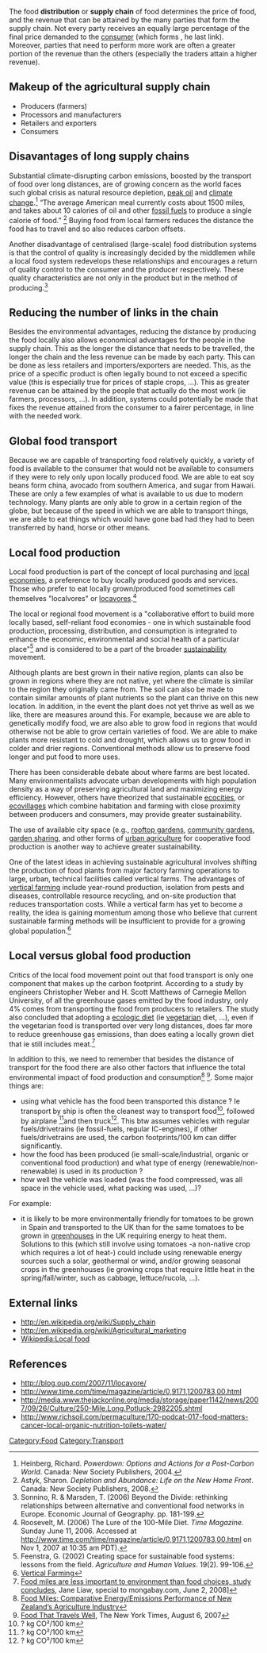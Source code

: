 {{copyedit|Needs editing for clarity & grammar checking, and checking for accuracy|Oct 2013}}

The food '''distribution''' or '''supply chain''' of food determines the price of food, and the revenue that can be attained by the many parties that form the supply chain. Not every party receives an equally large percentage of the final price demanded to the [[consumer]] (which forms , he last link). Moreover, parties that need to perform more work are often a greater portion of the revenue than the others (especially the traders attain a higher revenue).

==Makeup of the agricultural supply chain==
* Producers (farmers)
* Processors and manufacturers
* Retailers and exporters
* Consumers
<!-- where do the Wholesalers fit ?-->

==Disavantages of long supply chains==
Substantial climate-disrupting carbon emissions{{w|carbon emissions}}, boosted by the transport of food over long distances, are of growing concern as the world faces such global crisis{{w|global crisis}} as natural resource depletion, [[peak oil]] and [[climate change]].<ref>Heinberg, Richard. ''Powerdown: Options and Actions for a Post-Carbon World''. Canada: New Society Publishers, 2004.</ref> “The average American meal currently costs about 1500 miles, and takes about 10 calories{{w|calorie}} of oil and other [[fossil fuels]] to produce a single calorie of food.” <ref name="Astyk, Sharon 2008">Astyk, Sharon. ''Depletion and Abundance: Life on the New Home Front''. Canada: New Society Publishers, 2008.</ref> Buying food from local farmers reduces the distance the food has to travel and so also reduces carbon offsets.

Another disadvantage of centralised (large-scale) food distribution systems is that the control of quality is increasingly decided by the middlemen while a local food system redevelops these relationships and encourages a return of quality control to the consumer and the producer respectively. These quality characteristics are not only in the product but in the method of producing.<ref>Sonnino, R. & Marsden, T. (2006) Beyond the Divide: rethinking relationships between alternative and conventional food networks in Europe. Economic Journal of Geography. pp. 181-199.</ref>

==Reducing the number of links in the chain==

Besides the environmental advantages, reducing the distance by producing the food locally also allows economical advantages for the people in the supply chain. This as the longer the distance that needs to be travelled, the longer the chain and the less revenue can be made by each party. This can be done as less retailers and importers/exporters are needed. This, as the price of a specific product is often legally bound to not exceed a specific value (this is especially true for prices of staple crops, ...). This as greater revenue can be attained by the people that actually do the most work (ie farmers, processors, ...). In addition, systems could potentially be made that fixes the revenue attained from the consumer to a fairer percentage, in line with the needed work.

==Global food transport==
{{Main|Food miles}}
Because we are capable of transporting food relatively quickly, a variety of food is available to the consumer that would not be available to consumers if they were to rely only upon locally produced food. We are able to eat soy beans form china, avocado from southern America, and sugar from Hawaii. These are only a few examples of what is available to us due to modern technology. Many plants are only able to grow in a certain region of the globe, but because of the speed in which we are able to transport things, we are able to eat things which would have gone bad had they had to been transferred by hand, horse or other means.

==Local food production==
{{Main|Small scale agriculture}}
{{Main|Community Supported Agriculture}}
Local food production is part of the concept of local purchasing{{w|local purchasing}} and [[Community-based economics| local economies]]{{w|Community-based economics}}, a preference to buy locally produced goods and services. Those who prefer to eat locally grown/produced food sometimes call themselves "localvores" or [[locavore]]s.<ref>Roosevelt, M. (2006) The Lure of the 100-Mile Diet. ''Time Magazine.'' Sunday June 11, 2006. Accessed at http://www.time.com/time/magazine/article/0,9171,1200783,00.html on Nov 1, 2007 at 10:35 am PDT).</ref>

The local or regional food movement is a "collaborative effort to build more locally based, self-reliant food economies - one in which sustainable food production, processing, distribution, and consumption is integrated to enhance the economic, environmental and social health of a particular place"<ref>Feenstra, G. (2002) Creating space for sustainable food systems: lessons from the field. ''Agriculture and Human Values''. 19(2). 99-106.</ref> and is considered to be a part of the broader [[sustainability]]{{w|sustainability}} movement.

Although plants are best grown in their native region, plants can also be grown in regions where they are not native, yet where the climate is similar to the region they originally came from. The soil can also be made to contain similar amounts of plant nutrients so the plant can thrive on this new location. In addition, in the event the plant does not yet thrive as well as we like, there are measures around this. For example, because we are able to genetically modify food, we are also able to grow food in regions that would otherwise not be able to grow certain varieties of food. We are able to make plants more resistant to cold and drought, which allows us to grow food in colder and drier regions. Conventional methods allow us to preserve food longer and put food to more uses.

There has been considerable debate about where farms are best located. 
Many environmentalists advocate urban developments with high population density as a way of preserving agricultural land and maximizing energy efficiency. However, others have theorized that sustainable [[ecocities]], or [[ecovillage]]s which combine habitation and farming with close proximity between producers and consumers, may provide greater sustainability.

The use of available city space (e.g., [[rooftop gardens]]{{w|rooftop gardens}}, [[community gardens]], [[garden sharing]]{{w|garden sharing}}, and other forms of [[urban agriculture]] for cooperative food production is another way to achieve greater sustainability.

One of the latest ideas in achieving sustainable agricultural involves shifting the production of food plants from major factory farming operations to large, urban, technical facilities called vertical farms. The advantages of [[vertical farming]] include year-round production, isolation from pests and diseases, controllable resource recycling, and on-site production that reduces transportation costs. While a vertical farm has yet to become a reality, the idea is gaining momentum among those who believe that current sustainable farming methods will be insufficient to provide for a growing global population.<ref>[http://www.verticalfarm.com/pdf/PopSci-Jul-2007.pdf Vertical Farming]</ref>

==Local versus global food production==
Critics of the local food movement point out that food transport is only one component that makes up the carbon footprint. According to a study by engineers Christopher Weber and H. Scott Matthews of Carnegie Mellon University{{w|Carnegie Mellon University}}, of all the greenhouse gases emitted by the food industry, only 4% comes from transporting the food from producers to retailers. The study also concluded that adopting a [[ecologic diet]] (ie [[vegetarian]]{{w|vegetarian}} diet, ...), even if the vegetarian food is transported over very long distances, does far more to reduce greenhouse gas emissions, than does eating a locally grown diet that ie still includes meat.<ref>[http://news.mongabay.com/2008/0602-ucsc_liaw_food_miles.html Food miles are less important to environment than food choices, study concludes], Jane Liaw, special to mongabay.com, June 2, 2008]</ref> 

In addition to this, we need to remember that besides the distance of transport for the food there are also other factors that influence the total environmental impact of food production and consumption<ref>[http://www.regsw.org.uk/content/industryreports/viewitem.aspx?artID=4624 Food Miles: Comparative Energy/Emissions Performance of New Zealand’s Agriculture Industry]</ref>
<ref>[http://www.nytimes.com/2007/08/06/opinion/06mcwilliams.html?_r=1&oref=slogin Food That Travels Well], The New York Times, August 6, 2007</ref>. Some major things are:
* using what vehicle has the food been transported this distance ? Ie transport by ship is often the cleanest way to transport food<ref>? kg CO²/100 km</ref>, followed by airplane <ref>? kg CO²/100 km</ref>and then truck<ref>? kg CO²/100 km</ref>. This btw assumes vehicles with regular fuels/drivetrains (ie fossil-fuels, regular IC-engines), if other fuels/drivetrains are used, the carbon footprints/100 km can differ significantly.
* how the food has been produced (ie small-scale/industrial, organic or conventional food production) and what type of energy (renewable/non-renewable) is used in its production ? 
* how well the vehicle was loaded (was the food compressed, was all space in the vehicle used, what packing was used, ...)?

For example:
* it is likely to be more environmentally friendly for tomatoes to be grown in Spain and transported to the UK than for the same tomatoes to be grown in [[greenhous]]es in the UK requiring energy to heat them. Solutions to this (which still involve using tomatoes -a non-native crop which requires a lot of heat-) could include using renewable energy sources such a solar, geothermal or wind, and/or growing seasonal crops in the greenhouses (ie growing crops that require little heat in the spring/fall/winter, such as cabbage, lettuce/rucola, ...).

==External links==
* http://en.wikipedia.org/wiki/Supply_chain
* http://en.wikipedia.org/wiki/Agricultural_marketing
* [[Wikipedia:Local food]]

== References ==
*http://blog.oup.com/2007/11/locavore/
*http://www.time.com/time/magazine/article/0,9171,1200783,00.html
*http://media.www.thejackonline.org/media/storage/paper1142/news/2007/09/26/Culture/250-Mile.Long.Potluck-2982205.shtml
*http://www.richsoil.com/permaculture/170-podcat-017-food-matters-cancer-local-organic-nutrition-toilets-water/
<references/>

[[Category:Food]]
[[Category:Transport]]